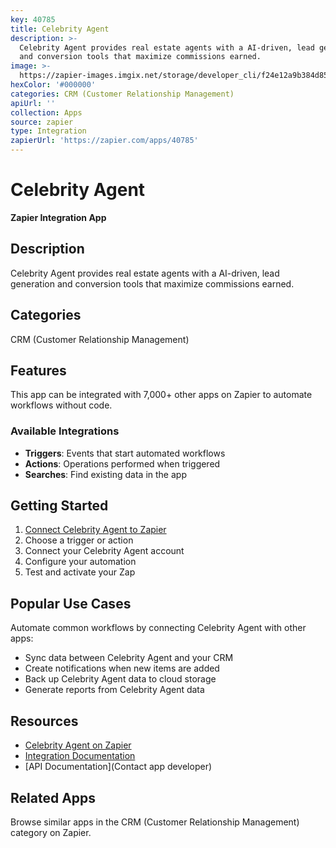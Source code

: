```yaml
---
key: 40785
title: Celebrity Agent
description: >-
  Celebrity Agent provides real estate agents with a AI-driven, lead generation
  and conversion tools that maximize commissions earned.
image: >-
  https://zapier-images.imgix.net/storage/developer_cli/f24e12a9b384d85f8e3fdc62642d45ea.png?auto=format%2Ccompress&ixlib=python-3.0.0&q=50
hexColor: '#000000'
categories: CRM (Customer Relationship Management)
apiUrl: ''
collection: Apps
source: zapier
type: Integration
zapierUrl: 'https://zapier.com/apps/40785'
---
```

# Celebrity Agent

**Zapier Integration App**

## Description

Celebrity Agent provides real estate agents with a AI-driven, lead generation and conversion tools that maximize commissions earned.

## Categories

CRM (Customer Relationship Management)

## Features

This app can be integrated with 7,000+ other apps on Zapier to automate workflows without code.

### Available Integrations

- **Triggers**: Events that start automated workflows
- **Actions**: Operations performed when triggered
- **Searches**: Find existing data in the app

## Getting Started

1. [Connect Celebrity Agent to Zapier](https://zapier.com/apps/40785)
2. Choose a trigger or action
3. Connect your Celebrity Agent account
4. Configure your automation
5. Test and activate your Zap

## Popular Use Cases

Automate common workflows by connecting Celebrity Agent with other apps:

- Sync data between Celebrity Agent and your CRM
- Create notifications when new items are added
- Back up Celebrity Agent data to cloud storage
- Generate reports from Celebrity Agent data

## Resources

- [Celebrity Agent on Zapier](https://zapier.com/apps/40785)
- [Integration Documentation](https://zapier.com/apps/40785/integrations)
- [API Documentation](Contact app developer)

## Related Apps

Browse similar apps in the CRM (Customer Relationship Management) category on Zapier.
